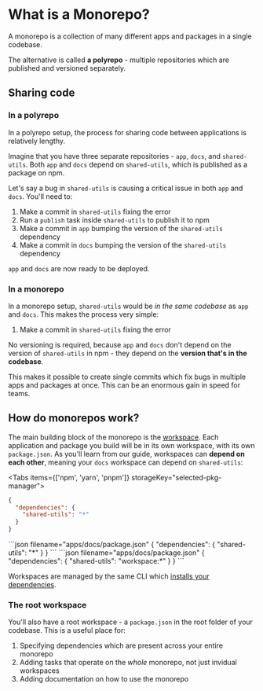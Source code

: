 
# What is a Monorepo?

A monorepo is a collection of many different apps and packages in a single codebase.

The alternative is called **a polyrepo** - multiple repositories which are published and versioned separately.

## Sharing code

### In a polyrepo

In a polyrepo setup, the process for sharing code between applications is relatively lengthy.

Imagine that you have three separate repositories - `app`, `docs`, and `shared-utils`. Both `app` and `docs` depend on `shared-utils`, which is published as a package on npm.

Let's say a bug in `shared-utils` is causing a critical issue in both `app` and `docs`. You'll need to:

1. Make a commit in `shared-utils` fixing the error
2. Run a `publish` task inside `shared-utils` to publish it to npm
3. Make a commit in `app` bumping the version of the `shared-utils` dependency
4. Make a commit in `docs` bumping the version of the `shared-utils` dependency

`app` and `docs` are now ready to be deployed.

### In a monorepo

In a monorepo setup, `shared-utils` would be _in the same codebase_ as `app` and `docs`. This makes the process very simple:

1. Make a commit in `shared-utils` fixing the error

No versioning is required, because `app` and `docs` don't depend on the version of `shared-utils` in npm - they depend on the **version that's in the codebase**.

This makes it possible to create single commits which fix bugs in multiple apps and packages at once. This can be an enormous gain in speed for teams.

## How do monorepos work?

The main building block of the monorepo is the [workspace](/docs/handbook/workspaces). Each application and package you build will be in its own workspace, with its own `package.json`. As you'll learn from our guide, workspaces can **depend on each other**, meaning your `docs` workspace can depend on `shared-utils`:

<Tabs items={['npm', 'yarn', 'pnpm']} storageKey="selected-pkg-manager">
  <Tab>

```json filename="apps/docs/package.json"
{
  "dependencies": {
    "shared-utils": "*"
  }
}
```

  </Tab>
  <Tab>
```json filename="apps/docs/package.json"
{
  "dependencies": {
    "shared-utils": "*"
  }
}
```

  </Tab>

  <Tab>
```json filename="apps/docs/package.json"
{
  "dependencies": {
    "shared-utils": "workspace:*"
  }
}
```

  </Tab>
</Tabs>

Workspaces are managed by the same CLI which [installs your dependencies](/docs/handbook/package-installation).

### The root workspace

You'll also have a root workspace - a `package.json` in the root folder of your codebase. This is a useful place for:

1. Specifying dependencies which are present across your entire monorepo
1. Adding tasks that operate on the _whole_ monorepo, not just invidual workspaces
1. Adding documentation on how to use the monorepo
